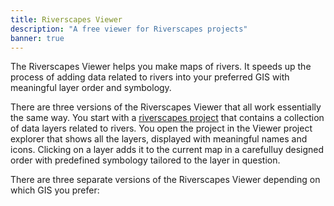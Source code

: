 ```yaml
---
title: Riverscapes Viewer
description: "A free viewer for Riverscapes projects"
banner: true
---
```



<Container maxWidth="xl">

The Riverscapes Viewer helps you make maps of rivers. It speeds up the process of adding data related to rivers into your preferred GIS with meaningful layer order and symbology.

There are three versions of the Riverscapes Viewer that all work essentially the same way. You start with a [riverscapes project](https://riverscapes.net/Tools/Technical_Reference/Documentation_Standards/Riverscapes_Projects/) that contains a collection of data layers related to rivers. You open the project in the Viewer project explorer that shows all the layers, displayed with meaningful names and icons. Clicking on a layer adds it to the current map in a carefulluy designed order with predefined symbology tailored to the layer in question.

There are three separate versions of the Riverscapes Viewer depending on which GIS you prefer:

<Container maxWidth="xl">
    <Grid container spacing={4} sx={{mt: 3}} padding={0}>
      <StoryCard 
        title="Web Viewer"
        image={CardImage}
        description=" No GIS needed! View riverscapes projects online in a browser."
        to="/download/download/install-web" />
      <StoryCard 
        title="QViewer for QGIS"
        image={CardImage}
        description="For desktop GIS users with QGIS"
        to="/download/download/install-qgis"/>
      <StoryCard 
        title="ArcViewer for ArcGIS"
        image={CardImage}
        description="For desktop GIS users with ArcIGS 10.6.1 or higher."
        to="/download/download/install-arc" />
    </Grid>
</Container>
</Container>
